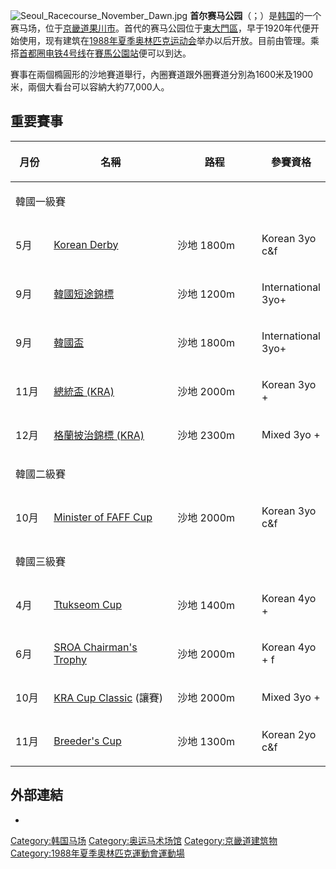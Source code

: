 [[File:Seoul_Racecourse_November_Dawn.jpg|thumb]]
'''首尔赛马公园'''（{{lang-ko|서울경마공원}}；{{lang-ko|서울競馬公園}}）是[[韩国|韩国]]的一个赛马场，位于[[京畿道|京畿道]][[果川市|果川市]]。首代的赛马公园位于[[東大門區|東大門區]]{{link-ko|龍新洞|용신동|新設洞}}，早于1920年代便开始使用，现有建筑在[[1988年夏季奥林匹克运动会|1988年夏季奥林匹克运动会]]举办以后开放。目前由{{link-ko|韓國馬事會|한국마사회}}管理。乘搭[[首都圈电铁4号线|首都圈电铁4号线]]在[[賽馬公園站|賽馬公園站]]便可以到达。

賽事在兩個橢圓形的沙地賽道舉行，內圈賽道跟外圈賽道分別為1600米及1900米，兩個大看台可以容納大約77,000人。

== 重要賽事 ==
{| class=wikitable
|-
! style="width:65px"|'''月份'''
! style="width:260px"|'''名稱'''
! style="width:170px"|'''路程'''
!'''參賽資格'''
|-
!colspan="4"|韓國一級賽
|-
|5月 ||[[Korean_Derby|Korean Derby]] ||沙地 1800m ||Korean 3yo c&f
|-
|9月 ||[[韓國短途錦標|韓國短途錦標]] ||沙地 1200m ||International 3yo+
|-
|9月 ||[[韓國盃|韓國盃]] ||沙地 1800m ||International 3yo+
|-
|11月 ||[[總統盃_(KRA)|總統盃 (KRA)]] ||沙地 2000m ||Korean 3yo +
|-
|12月 ||[[格蘭披治錦標_(KRA)|格蘭披治錦標 (KRA)]] ||沙地 2300m ||Mixed 3yo +
|-
!colspan="4"|韓國二級賽
|-
|10月 ||[[Minister_of_FAFF_Cup|Minister of FAFF Cup]] ||沙地 2000m ||Korean 3yo c&f
|-
!colspan="4"|韓國三級賽
|-
|4月 ||[[Ttukseom_Cup|Ttukseom Cup]] ||沙地 1400m ||Korean 4yo +　
|-
|6月 ||[[SROA_Chairman's_Trophy|SROA Chairman's Trophy]] ||沙地 2000m ||Korean 4yo + f
|-
|10月 ||[[KRA_Cup_Classic|KRA Cup Classic]] (讓賽)||沙地 2000m ||Mixed 3yo +
|-
|11月 ||[[Breeder's_Cup_(KRA)|Breeder's Cup]] ||沙地 1300m ||Korean 2yo c&f
|}


==外部連結==
{{commons category|Seoul Racecourse}}
* {{官方網站|http://park.kra.co.kr/seoul_main.do}}

[[Category:韩国马场|Category:韩国马场]]
[[Category:奥运马术场馆|Category:奥运马术场馆]]
[[Category:京畿道建筑物|Category:京畿道建筑物]]
[[Category:1988年夏季奧林匹克運動會運動場|Category:1988年夏季奧林匹克運動會運動場]]